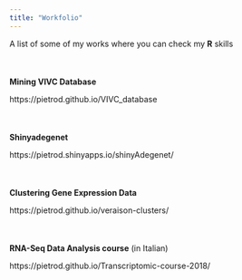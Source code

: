 ```yaml
---
title: "Workfolio"
---
```

A list of some of my works where you can check my **R** skills

<div style="margin-bottom:50px;">
</div>

**Mining VIVC Database**


https://pietrod.github.io/VIVC_database
<div style="margin-bottom:50px;">
</div>

**Shinyadegenet**


https://pietrod.shinyapps.io/shinyAdegenet/
<div style="margin-bottom:50px;">
</div>

**Clustering Gene Expression Data**


https://pietrod.github.io/veraison-clusters/
<div style="margin-bottom:50px;">
</div>

**RNA-Seq Data Analysis course** (in Italian)


https://pietrod.github.io/Transcriptomic-course-2018/